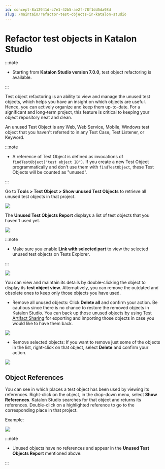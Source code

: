 ```yaml
---
id: concept-8a12941d-c7e1-42b5-ae2f-78f1dd5da98d
slug: /maintain/refactor-test-objects-in-katalon-studio
---
```


# Refactor test objects in Katalon Studio


:::note

-   Starting from **Katalon Studio version 7.0.0**, test object refactoring is available.


:::

Test object refactoring is an ability to view and manage the unused test objects, which helps you have an insight on which objects are useful. Hence, you can actively organize and keep them up-to-date. For a significant and long-term project, this feature is critical to keeping your object repository neat and clean.

An unused Test Object is any Web, Web Service, Mobile, Windows test object that you haven't referred to in any Test Case, Test Listener, or Keyword.


:::note

-   A reference of Test Object is defined as invocations of <code>findTestObject("test object ID")</code>. If you create a new Test Object programmatically and don't use them with <code>findTestObject</code>, these Test Objects will be counted as "unused".


:::

Go to **Tools &gt; Test Object &gt; Show unused Test Objects** to retrieve all unused test objects in that project.

<img src="https://github.com/katalon-studio/docs-images/raw/master/katalon-studio/docs/test-object-refactor/option.png" width={486} />

The **Unused Test Objects Report** displays a list of test objects that you haven't used yet.

<img src="https://github.com/katalon-studio/docs-images/raw/master/katalon-studio/docs/test-object-refactor/a.png" width={745} />


:::note

-   Make sure you enable **Link with selected part** to view the selected unused test objects on Tests Explorer.

:::

<img src="https://github.com/katalon-studio/docs-images/raw/master/katalon-studio/docs/test-object-refactor/link-selected.png" width={471} />

You can view and maintain its details by double-clicking the object to display its **test object view**. Alternatively, you can remove the outdated and obsolete ones to keep only those objects you have used.

-   Remove all unused objects: Click **Delete all** and confirm your action. Be cautious since there is no chance to restore the removed objects in Katalon Studio. You can back up those unused objects by using [Test Artifact Sharing](/create-tests/manage-test-artifacts/test-artifacts-sharing-in-katalon-studio) for exporting and importing those objects in case you would like to have them back.

<img src="https://github.com/katalon-studio/docs-images/raw/master/katalon-studio/docs/test-object-refactor/list-unused-objects.png" width={442} />

-   Remove selected objects: If you want to remove just some of the objects in the list, right-click on that object, select **Delete** and confirm your action.

<img src="https://github.com/katalon-studio/docs-images/raw/master/katalon-studio/docs/test-object-refactor/remove-one.png" width={636} />

## Object References

You can see in which places a test object has been used by viewing its references. Right-click on the object, in the drop-down menu, select **Show References**. Katalon Studio searches for that object and returns its references. Double-click on a highlighted reference to go to the corresponding place in that project.

Example:

<img src="https://github.com/katalon-studio/docs-images/raw/master/katalon-studio/docs/test-object-refactor/830-object-reference.png" />


:::note

-   Unused objects have no references and appear in the **Unused Test Objects Report** mentioned above.


:::